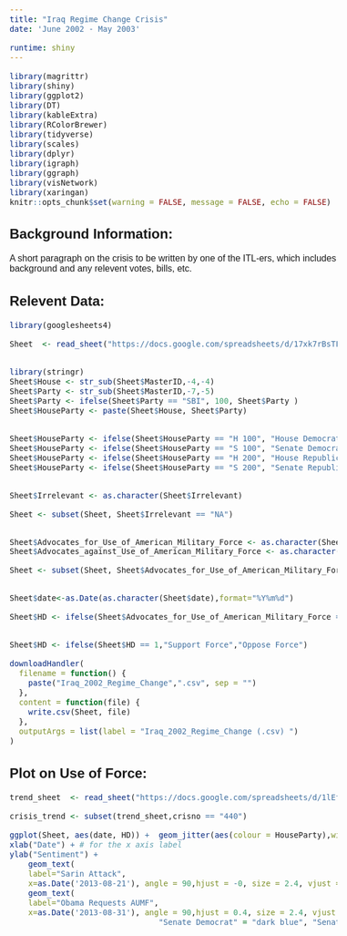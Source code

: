 ```yaml
---
title: "Iraq Regime Change Crisis"
date: 'June 2002 - May 2003'

runtime: shiny
---
```

<style type="text/css">
  body{
  font-family: Helvetica;
  font-size: 12pt;
  margin: 50px;
}
</style>

```r
library(magrittr)
library(shiny)
library(ggplot2)
library(DT)
library(kableExtra)
library(RColorBrewer)
library(tidyverse)
library(scales)
library(dplyr)
library(igraph)
library(ggraph)
library(visNetwork)
library(xaringan)
knitr::opts_chunk$set(warning = FALSE, message = FALSE, echo = FALSE)
```

## Background Information:
A short paragraph on the crisis to be written by one of the ITL-ers, which includes background and any relevent votes, bills, etc. 

## Relevent Data:
```r
library(googlesheets4)

Sheet  <- read_sheet("https://docs.google.com/spreadsheets/d/17xk7rBsTFC41Q4GZ5gJBz8f8f2NEdMCUnkVcJCCyNkw/edit#gid=1276040235")


library(stringr)
Sheet$House <- str_sub(Sheet$MasterID,-4,-4)
Sheet$Party <- str_sub(Sheet$MasterID,-7,-5)
Sheet$Party <- ifelse(Sheet$Party == "SBI", 100, Sheet$Party )
Sheet$HouseParty <- paste(Sheet$House, Sheet$Party)


Sheet$HouseParty <- ifelse(Sheet$HouseParty == "H 100", "House Democrat", Sheet$HouseParty)
Sheet$HouseParty <- ifelse(Sheet$HouseParty == "S 100", "Senate Democrat", Sheet$HouseParty)
Sheet$HouseParty <- ifelse(Sheet$HouseParty == "H 200", "House Republican", Sheet$HouseParty)
Sheet$HouseParty <- ifelse(Sheet$HouseParty == "S 200", "Senate Republican", Sheet$HouseParty)


Sheet$Irrelevant <- as.character(Sheet$Irrelevant)

Sheet <- subset(Sheet, Sheet$Irrelevant == "NA")


Sheet$Advocates_for_Use_of_American_Military_Force <- as.character(Sheet$Advocates_for_Use_of_American_Military_Force)
Sheet$Advocates_against_Use_of_American_Military_Force <- as.character(Sheet$Advocates_against_Use_of_American_Military_Force)

Sheet <- subset(Sheet, Sheet$Advocates_for_Use_of_American_Military_Force == 1 | Sheet$Advocates_against_Use_of_American_Military_Force == 1)


Sheet$date<-as.Date(as.character(Sheet$date),format="%Y%m%d")

Sheet$HD <- ifelse(Sheet$Advocates_for_Use_of_American_Military_Force == "NA",0,1)


Sheet$HD <- ifelse(Sheet$HD == 1,"Support Force","Oppose Force")

downloadHandler(
  filename = function() { 
    paste("Iraq_2002_Regime_Change",".csv", sep = "")
  }, 
  content = function(file) {
    write.csv(Sheet, file)
  },
  outputArgs = list(label = "Iraq_2002_Regime_Change (.csv) ")
)

```

## Plot on Use of Force:

```r

trend_sheet  <- read_sheet("https://docs.google.com/spreadsheets/d/1lEf0kQi8LLfC8xExB3iGnMiEBcct0Dkq6D-sHj055SI/edit?usp=sharing")

crisis_trend <- subset(trend_sheet,crisno == "440")

ggplot(Sheet, aes(date, HD)) +  geom_jitter(aes(colour = HouseParty),width = 2, height = 0.3, size = 3, alpha = .6)  + ggtitle("Iraq 2002-03") +  
xlab("Date") + # for the x axis label
ylab("Sentiment") +
    geom_text(
    label="Sarin Attack",
    x=as.Date('2013-08-21'), angle = 90,hjust = -0, size = 2.4, vjust = 0)+
    geom_text(
    label="Obama Requests AUMF",
    x=as.Date('2013-08-31'), angle = 90,hjust = 0.4, size = 2.4, vjust = 0)+ scale_color_manual(values = c("House Democrat" = "dodgerblue2", "House Republican"="red",
                                "Senate Democrat" = "dark blue", "Senate Republican" = "firebrick4")) 

```

